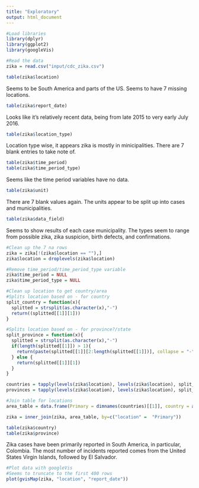 ```yaml
---
title: "Exploratory"
output: html_document
---
```


```r
#Load libraries
library(dplyr)
library(ggplot2)
library(googleVis)

#Read the data
zika = read.csv("input/cdc_zika.csv")
```

```r
table(zika$location)
```
Seems to be South America and parts of the US. Seems to have 7 missing locations.

```r
table(zika$report_date)
```

Looks like it's relatively recent data, being from late 2015 to very early July 2016. 

```r
table(zika$location_type)
```
Location type wise, it appears zika is mostly in minicipalities. There are 7 blank entries to take note of.

```r
table(zika$time_period)
table(zika$time_period_type)
```
Seems like the time period variables have no data.

```r
table(zika$unit)
```
There are 7 blank values again. The units appear to be split up into cases and municipalities.

```r
table(zika$data_field)
```

Seems to show results of each case municipality. The types seem to range from possible zika, zika suspicion, birth defects, and confirmations.

```r
#Clean up the 7 na rows
zika = zika[!(zika$location == ""),]
zika$location = droplevels(zika$location)

#Remove time_period/time_period_type variable
zika$time_period = NULL
zika$time_period_type = NULL
```

```r
#Clean up location to get country/area
#Splits location based on - for country
split_country = function(x){
  splitted = strsplit(as.character(x),"-")
  return((splitted[[1]][1]))
}

#Splits location based on - for province?/state
split_province = function(x){
  splitted = strsplit(as.character(x),"-")
  if(length(splitted[[1]]) > 1){
    return(paste(splitted[[1]][2:length(splitted[[1]])], collapse = "-"))
  } else {
    return(splitted[[1]][1])
  }
}

countries = tapply(levels(zika$location), levels(zika$location), split_country)
provinces = tapply(levels(zika$location), levels(zika$location), split_province) #Still seemingly has state-county

#Join table for locations
area_table = data.frame(Primary = dimnames(countries)[[1]], country = as.character(countries), provinces = as.character(provinces))

zika = inner_join(zika, area_table, by=c("location" =  "Primary"))
```

```r
table(zika$country)
table(zika$province)
```

Zika cases have been primarily reported in South America, in particular, Colombia. The most number of incidents reported comes from the United States Virgin Islands, followed by El Salvador.

```r
#Plot data with googleVis
#Seems to truncate to the first 400 rows
plot(gvisMap(zika, "location", "report_date"))
```